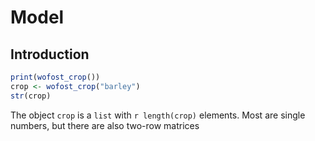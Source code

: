 # Model

## Introduction 

```r
print(wofost_crop())
crop <- wofost_crop("barley")
str(crop)
```

The object `crop` is a `list` with `r length(crop)` elements. Most are single numbers, but there are also two-row matrices

